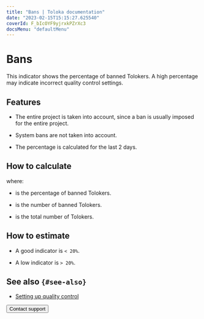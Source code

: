 ```yaml
---
title: "Bans | Toloka documentation"
date: "2023-02-15T15:15:27.625540"
coverId: F_bIcOYF9yjrxkPZrXc3
docsMenu: "defaultMenu"
---
```



# Bans

This indicator shows the percentage of banned Tolokers. A high percentage may indicate incorrect quality control settings.

## Features

- The entire project is taken into account, since a ban is usually imposed for the entire project.

- System bans are not taken into account.

- The percentage is calculated for the last 2 days.

## How to calculate

<Formula withoutContainer={true} content="$P_{ban} = \frac{N_{ban}}{N_{total}}\times100$"/>

where:

- <Formula withoutContainer={true} content="$P_{ban}$"/> is the percentage of banned Tolokers.

- <Formula withoutContainer={true} content="$N_{ban}$"/> is the number of banned Tolokers.

- <Formula withoutContainer={true} content="$N_{total}$"/> is the total number of Tolokers.

## How to estimate

- A good indicator is `< 20%`.

- A low indicator is `> 20%`.

## See also `{#see-also}`

- [Setting up quality control](/docs/guide/qa-pool-settings)

<Button view="defaultInverse" size="l" type="link" url="/docs/guide/troubleshooting/support?form-source=guide-efficiency-metrics-ban-rate">Contact support</Button>
